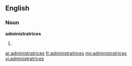 ==English==

===Noun===
'''administratrices'''

# {{plural of|[[administratrix]]}}

[[ar:administratrices]]
[[fr:administratrices]]
[[my:administratrices]]
[[vi:administratrices]]